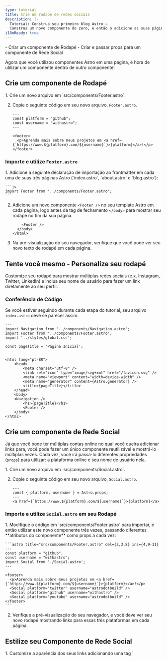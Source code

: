 ```yaml
---
type: tutorial
title: Crie um rodapé de redes sociais
description: |-
  Tutorial: Construa seu primeiro blog Astro —
  Construa um novo componente do zero, e então o adicione as suas páginas
i18nReady: true
---
```



<PreCheck>
  - Criar um componente de Rodapé
  - Criar e passar props para um componente de Rede Social
</PreCheck>

Agora que você utilizou componentes Astro em uma página, é hora de utilizar um componente dentro de outro componente!

## Crie um componente de Rodapé
<Steps>
1. Crie um novo arquivo em `src/components/Footer.astro`.

2. Copie o seguinte código em seu novo arquivo, `Footer.astro`.

    ```astro title="src/components/Footer.astro"
    ---
    const platform = "github";
    const username = "withastro";
    ---

    <footer>
      <p>Aprenda mais sobre meus projetos em <a href={`https://www.${platform}.com/${username}`}>{platform}</a>!</p>
    </footer>
    ```
</Steps>

### Importe e utilize `Footer.astro`

<Steps>
1. Adicione a seguinte declaração de importação ao frontmatter em cada uma de suas três páginas Astro (`index.astro`, `about.astro` e `blog.astro`):

    ```js
    import Footer from '../components/Footer.astro';
    ```

2. Adicione um novo componente `<Footer />` no seu template Astro em cada página, logo antes da tag de fechamento `</body>` para mostrar seu rodapé no fim da sua página. 

    ```astro ins={1}
        <Footer />
      </body>
    </html>
    ```

3. Na pré-visualização do seu navegador, verifique que você pode ver seu novo texto de rodapé em cada página.
</Steps>

<Box icon="puzzle-piece">

## Tente você mesmo - Personalize seu rodapé

Customize seu rodapé para mostrar múltiplas redes sociais (e.x. Instagram, Twitter, LinkedIn) e inclua seu nome de usuário para fazer um link diretamente ao seu perfil.

</Box>

### Conferência de Código
Se você estiver seguindo durante cada etapa do tutorial, seu arquivo `index.astro` deve se parecer assim:

```astro title="src/pages/index.astro"
---
import Navigation from '../components/Navigation.astro';
import Footer from '../components/Footer.astro';
import '../styles/global.css';

const pageTitle = 'Página Inicial';
---

<html lang="pt-BR">
	<head>
		<meta charset="utf-8" />
		<link rel="icon" type="image/svg+xml" href="/favicon.svg" />
		<meta name="viewport" content="width=device-width" />
		<meta name="generator" content={Astro.generator} />
		<title>{pageTitle}</title>
	</head>
	<body>
    <Navigation />
		<h1>{pageTitle}</h1>
		<Footer />
	</body>
</html>
```

## Crie um componente de Rede Social

Já que você pode ter múltiplas contas online no qual você queira adicionar links para, você pode fazer um único componente reutilizável e mostrá-lo múltiplas vezes. Cada vez, você irá passá-lo diferentes propriedades (`props`) para utilizar: a plataforma online e seu nome de usuário nela.

<Steps>
1. Crie um novo arquivo em `src/components/Social.astro`.

2. Copie o seguinte código em seu novo arquivo, `Social.astro`.

    ```astro title="src/components/Social.astro"
    ---
    const { platform, username } = Astro.props;
    ---
    <a href={`https://www.${platform}.com/${username}`}>{platform}</a>
    ```
</Steps>

### Importe e utilize `Social.astro` em seu Rodapé

<Steps>
1. Modifique o código em `src/components/Footer.astro` para importar, e então utilizar este novo componente três vezes, passando diferentes **atributos do componente** como props a cada vez:

    ```astro title="src/components/Footer.astro" del={2,3,8} ins={4,9-11}
    ---
    const platform = "github";
    const username = "withastro";
    import Social from './Social.astro';
    ---

    <footer>
      <p>Aprenda mais sobre meus projetos em <a href={`https://www.${platform}.com/${username}`}>{platform}</a>!</p>
      <Social platform="twitter" username="astrodotbuild" />
      <Social platform="github" username="withastro" />
      <Social platform="youtube" username="astrodotbuild" />
    </footer>
    ```

2. Verifique a pré-visualização do seu navegador, e você deve ver seu novo rodapé mostrando links para essas três plataformas em cada página.
</Steps>

## Estilize seu Componente de Rede Social

<Steps>
1. Customize a aparência dos seus links adicionando uma tag `<style>` em `src/components/Social.astro`.

    ```astro title="src/components/Social.astro" ins={6-17} 'class="platform-social'
    ---
    const { platform, username } = Astro.props;
    ---
    <a href={`https://www.${platform}.com/${username}`}>{platform}</a>

    <style>
      a {
        padding: 0.5rem 1rem;
        color: white;
        background-color: #4c1d95;
        text-decoration: none;
      }
    </style>
    ```

2. Adicione uma tag `<style>` em `src/components/Footer.astro` para melhorar a disposição de seus conteúdos.

    ```astro title="src/components/Footer.astro" ins={4-10}
    ---
    import Social from './Social.astro';
    ---
    <style>
      footer {
        display: flex;
        gap: 1rem;
        margin-top: 2rem;
      }
    </style>

    <footer>
      <Social platform="twitter" username="astrodotbuild" />
      <Social platform="github" username="withastro" />
      <Social platform="youtube" username="astrodotbuild" />
    </footer>
    ```

3. Verifique a pré-visualização do seu navegador novamente e confirme que cada página mostra um rodapé atualizado.
</Steps>

<Box icon="question-mark">

### Teste você mesmo

1. Que linha de código você precisa escrever no frontmatter de um componente Astro para receber valores de `titulo`, `autor` e `data` como props?

    <MultipleChoice>
      <Option isCorrect>
        `const { titulo, autor, data } = Astro.props;`
      </Option>
      <Option>
        `import PostBlog from '../components/PostBlog.astro'`
      </Option>
      <Option>
        `<PostBlog title="Minha Primeira Postagem" autor="Dan" data="12 Ago 2022" />`
      </Option>
    </MultipleChoice>
    

2. Como você **passa valores como props** para um componente Astro?
    <MultipleChoice>
      <Option>
        `const { titulo, autor, data } = Astro.props;`
      </Option>
      <Option>
        `import PostBlog from '../components/PostBlog.astro'`
      </Option>
      <Option isCorrect>
        `<PostBlog titulo="Minha Primeira Postagem" autor="Dan" data="12 Ago 2022" />`
      </Option>
    </MultipleChoice>
</Box>



<Box icon="check-list">

## Checklist

<Checklist>
- [ ] Eu posso criar novos componentes `.astro` em `src/components/`
- [ ] Eu posso importar e utilizar componentes Astro dentro de outros componentes Astro.
- [ ] Eu posso passar props para um componente Astro.
</Checklist>
</Box>

### Recursos

- [Props do Componente no Astro](/pt-br/basics/astro-components/#props-do-componente)
